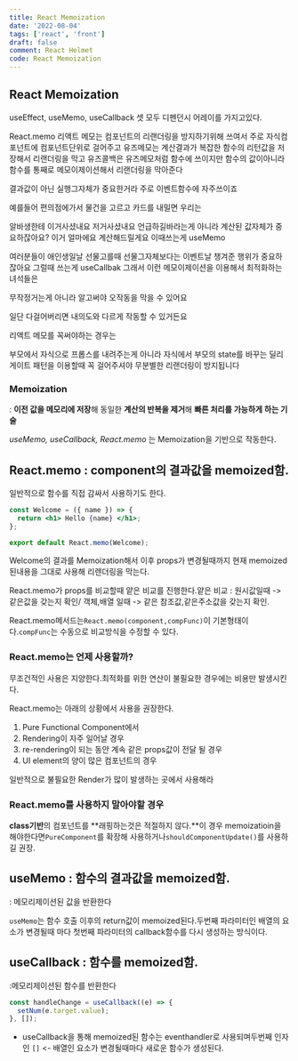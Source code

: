 ```yaml
---
title: React Memoization
date: '2022-08-04'
tags: ['react', 'front']
draft: false
comment: React Helmet
code: React Memoization
---
```


## React Memoization

useEffect, useMemo, useCallback
셋 모두 디펜던시 어레이를 가지고있다.

React.memo 리액트 메모는
컴포넌트의 리랜더링을 방지하기위해 쓰여서 주로 자식컴포넌트에 컴포넌트단위로 걸어주고
유즈메모는 계산결과가 복잡한 함수의 리턴값을 저장해서 리랜더링을 막고
유즈콜백은 유즈메모처럼 함수에 쓰이지만 함수의 값이아니라 함수를 통째로 메모이제이션해서 리랜더링을 막아준다

결과값이 아닌 실행그자체가 중요한거라 주로 이벤트함수에 자주쓰이죠

예를들어 편의점에가서 물건을 고르고 카드를 내밀면 우리는

알바생한테 이거사셨내요 저거사셨내요 언급하길바라는게 아니라 계산된 값자체가 중요하잖아요? 이거 얼마에요 계산해드릴게요
이때쓰는게 useMemo

여러분들이 애인생일날 선물고를때 선물그자체보다는 이벤트날 챙겨준 행위가 중요하잖아요
그럴때 쓰는게 useCallbak 그래서 이런 메모이제이션을 이용해서 최적화하는 녀석들은

무작정거는게 아니라 알고써야 오작동을 막을 수 있어요

일단 다걸어버리면 내의도와 다르게 작동할 수 있거든요

리액트 메모를 꼭써야하는 경우는

부모에서 자식으로 프롭스를 내려주는게 아니라 자식에서 부모의 state를 바꾸는 딜리게이트 패턴을 이용할때 꼭 걸어주셔야 무분별한 리랜더링이 방지됩니다

### Memoization

: **이전 값을 메모리에 저장**해 동일한 **계산의 반복을 제거**해 **빠른 처리를 가능하게 하는 기술**

*useMemo, useCallback, React.memo* 는 Memoization을 기반으로 작동한다.

## React.memo : component의 결과값을 memoized함.

일반적으로 함수를 직접 감싸서 사용하기도 한다.

```jsx
const Welcome = ({ name }) => {
  return <h1> Hello {name} </h1>;
};

export default React.memo(Welcome);
```

Welcome의 결과를 Memoization해서 이후 props가 변경될때까지 현재 memoized된내용을 그대로 사용해 리렌더링을 막는다.

React.memo가 props를 비교할때 얕은 비교를 진행한다.얕은 비교 : 원시값일때 -> 같은값을 갖는지 확인/ 객체,배열 일때 -> 같은 참조값,같은주소값을 갖는지 확인.

React.memo메서드는`React.memo(component,compFunc)`이 기본형태이다.`compFunc`는 수동으로 비교방식을 수정할 수 있다.

### React.memo는 언제 사용할까?

무조건적인 사용은 지양한다.최적화를 위한 연산이 불필요한 경우에는 비용만 발생시킨다.

React.memo는 아래의 상황에서 사용을 권장한다.

1. Pure Functional Component에서
2. Rendering이 자주 일어날 경우
3. re-rendering이 되는 동안 계속 같은 props값이 전달 될 경우
4. UI element의 양이 많은 컴포넌트의 경우

일반적으로 불필요한 Render가 많이 발생하는 곳에서 사용해라

### React.memo를 사용하지 말아야할 경우

**class기반**의 컴포넌트를 **래핑하는것은 적절하지 않다.**이 경우 memoizatioin을 해야한다면`PureComponent`를 확장해 사용하거나`shouldComponentUpdate()`를 사용하길 권장.

## useMemo : 함수의 결과값을 memoized함.

: 메모리제이션된 값을 반환한다

`useMemo`는 함수 호출 이후의 return값이 memoized된다.두번째 파라미터인 배열의 요소가 변경될때 마다 첫번째 파라미터의 callback함수를 다시 생성하는 방식이다.

## useCallback : 함수를 memoized함.

:메모리제이션된 함수를 반환한다

```jsx
const handleChange = useCallback((e) => {
  setNum(e.target.value);
}, []);
```

- useCallback을 통해 memoized된 함수는 eventhandler로 사용되며두번째 인자인 `[]` <- 배열인 요소가 변경될때마다 새로운 함수가 생성된다.
